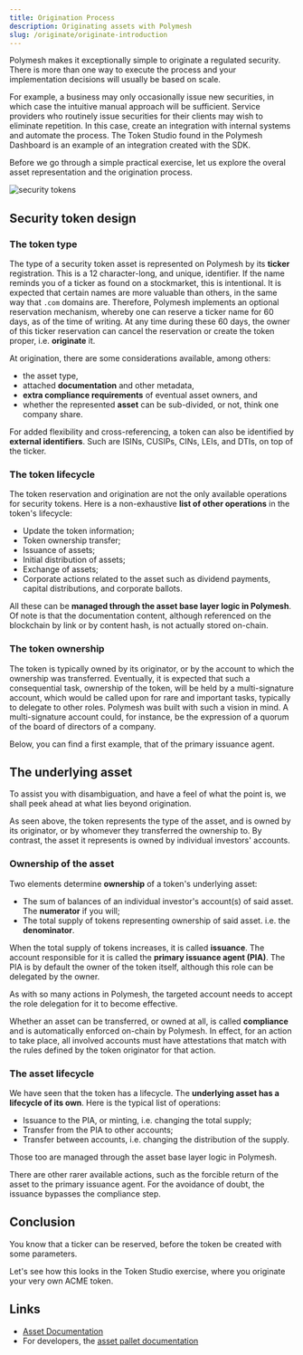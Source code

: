 ```yaml
---
title: Origination Process
description: Originating assets with Polymesh
slug: /originate/originate-introduction
---
```



Polymesh makes it exceptionally simple to originate a regulated security. There is more than one way to execute the process and your implementation decisions will usually be based on scale.

For example, a business may only occasionally issue new securities, in which case the intuitive manual approach will be sufficient. Service providers who routinely issue securities for their clients may wish to eliminate repetition. In this case, create an integration with internal systems and automate the process. The Token Studio found in the Polymesh Dashboard is an example of an integration created with the SDK.

Before we go through a simple practical exercise, let us explore the overal asset representation and the origination process.

![security tokens](images/security_tokens.png)

## Security token design

### The token type

The type of a security token asset is represented on Polymesh by its **ticker** registration. This is a 12 character-long, and unique, identifier.  If the name reminds you of a ticker as found on a stockmarket, this is intentional. It is expected that certain names are more valuable than others, in the same way that `.com` domains are. Therefore, Polymesh implements an optional reservation mechanism, whereby one can reserve a ticker name for 60 days, as of the time of writing. At any time during these 60 days, the owner of this ticker reservation can cancel the reservation or create the token proper, i.e. **originate** it.

At origination, there are some considerations available, among others:

* the asset type,
* attached **documentation** and other metadata,
* **extra compliance requirements** of eventual asset owners, and
* whether the represented **asset** can be sub-divided, or not, think one company share.

For added flexibility and cross-referencing, a token can also be identified by **external identifiers**. Such are ISINs, CUSIPs, CINs, LEIs, and DTIs, on top of the ticker.

### The token lifecycle

The token reservation and origination are not the only available operations for security tokens. Here is a non-exhaustive **list of other operations** in the token's lifecycle:

* Update the token information;
* Token ownership transfer;
* Issuance of assets;
* Initial distribution of assets;
* Exchange of assets;
* Corporate actions related to the asset such as dividend payments, capital distributions, and corporate ballots.

All these can be **managed through the asset base layer logic in Polymesh**. Of note is that the documentation content, although referenced on the blockchain by link or by content hash, is not actually stored on-chain.

### The token ownership

The token is typically owned by its originator, or by the account to which the ownership was transferred. Eventually, it is expected that such a consequential task, ownership of the token, will be held by a multi-signature account, which would be called upon for rare and important tasks, typically to delegate to other roles. Polymesh was built with such a vision in mind. A multi-signature account could, for instance, be the expression of a quorum of the board of directors of a company.

<HighlightBox type="info">

Below, you can find a first example, that of the primary issuance agent.

</HighlightBox>

## The underlying asset

To assist you with disambiguation, and have a feel of what the point is, we shall peek ahead at what lies beyond origination.

As seen above, the token represents the type of the asset, and is owned by its originator, or by whomever they transferred the ownership to. By contrast, the asset it represents is owned by individual investors' accounts.

### Ownership of the asset

Two elements determine **ownership** of a token's underlying asset:

* The sum of balances of an individual investor's account(s) of said asset. The **numerator** if you will;
* The total supply of tokens representing ownership of said asset. i.e. the **denominator**.

When the total supply of tokens increases, it is called **issuance**. The account responsible for it is called the **primary issuance agent (PIA)**. The PIA is by default the owner of the token itself, although this role can be delegated by the owner.

As with so many actions in Polymesh, the targeted account needs to accept the role delegation for it to become effective.

<HighlightBox type="info">

Whether an asset can be transferred, or owned at all, is called **compliance** and is automatically enforced on-chain by Polymesh. In effect, for an action to take place, all involved accounts must have attestations that match with the rules defined by the token originator for that action.

</HighlightBox>

### The asset lifecycle

We have seen that the token has a lifecycle. The **underlying asset has a lifecycle of its own**. Here is the typical list of operations:

* Issuance to the PIA, or minting, i.e. changing the total supply;
* Transfer from the PIA to other accounts;
* Transfer between accounts, i.e. changing the distribution of the supply.

Those too are managed through the asset base layer logic in Polymesh.

There are other rarer available actions, such as the forcible return of the asset to the primary issuance agent. For the avoidance of doubt, the issuance bypasses the compliance step.

## Conclusion

You know that a ticker can be reserved, before the token be created with some parameters.

Let's see how this looks in the Token Studio exercise, where you originate your very own ACME token.

## Links

* [Asset Documentation](https://developers.polymesh.live/assets/)
* For developers, the [asset pallet documentation](https://docs.polymesh.live/pallet_asset/index.html)

